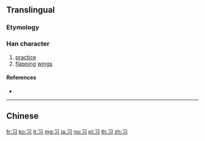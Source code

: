 {{also|習}}<!-- may be replaced by zh-forms -->
==Translingual==
{{stroke order|strokes=3}}
{{stroke order|type=animate}}

===Etymology===
{{Han simp|f2=羽|t2=习|f=白|t=&nbsp;}}

===Han character===
{{Han char|rn=15|rad=冫|as=01|sn=3|four=|canj=SIM|ids=⿹𠃌冫}}

# [[practice]]
# [[flapping]] [[wing]]s

====References====
* {{Han ref|kx=0084.051|hdz=10051.030|uh=4E60|ud=20064}}

----

==Chinese==
{{zh-see|習}}

[[fr:习]]
[[ko:习]]
[[it:习]]
[[mg:习]]
[[ja:习]]
[[no:习]]
[[pl:习]]
[[th:习]]
[[zh:习]]